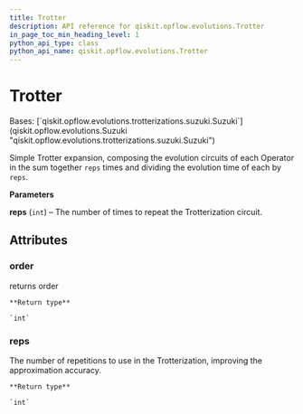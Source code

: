 ```yaml
---
title: Trotter
description: API reference for qiskit.opflow.evolutions.Trotter
in_page_toc_min_heading_level: 1
python_api_type: class
python_api_name: qiskit.opflow.evolutions.Trotter
---
```


# Trotter

<Class id="qiskit.opflow.evolutions.Trotter" isDedicatedPage={true} github="https://github.com/qiskit/qiskit/tree/stable/0.21/qiskit/opflow/evolutions/trotterizations/trotter.py" signature="Trotter(reps=1)" modifiers="class">
  Bases: [`qiskit.opflow.evolutions.trotterizations.suzuki.Suzuki`](qiskit.opflow.evolutions.Suzuki "qiskit.opflow.evolutions.trotterizations.suzuki.Suzuki")

  Simple Trotter expansion, composing the evolution circuits of each Operator in the sum together `reps` times and dividing the evolution time of each by `reps`.

  **Parameters**

  **reps** (`int`) – The number of times to repeat the Trotterization circuit.

  ## Attributes

  ### order

  <Attribute id="qiskit.opflow.evolutions.Trotter.order">
    returns order

    **Return type**

    `int`
  </Attribute>

  ### reps

  <Attribute id="qiskit.opflow.evolutions.Trotter.reps">
    The number of repetitions to use in the Trotterization, improving the approximation accuracy.

    **Return type**

    `int`
  </Attribute>
</Class>

